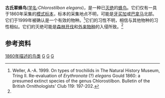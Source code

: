 {{Speciesbox
| taxon = Chlorostilbon elegans
| status = EX
| status_system = IUCN3.1
| status_ref = <ref name=iucn>{{IUCN|id=22728709 |title='Chlorostilbon elegans'' |assessors=[[国际鸟盟|国际鸟盟]] |version=2013.2 |year=2012 |accessdate=26 November 2013}}</ref>
| image = Chlorostilbon elegans.jpg
| authority = Gould, 1860
| synonyms = 
}}
'''古氏翠蜂鸟'''([[学名|学名]]:''Chlorostilbon elegans'')，是一种已[[灭绝|灭绝]]的[[蜂鸟|蜂鸟]]。它们仅有一具于1860年采集的[[模式标本|模式标本]]，标本的采集地点不明，可能是[[牙买加|牙买加]]或[[巴拿马|巴拿马]]北部。它们于1999年被确认是一个有效的物种。<ref>Weller, A.-A. 1999. On types of trochilids in The Natural History Museum, Tring II. Re-evaluation of ''Erythronota'' (?) ''elegans'' Gould 1860: a presumed extinct species of the genus Chlorostilbon. Bulletin of the British Ornithologists' Club 119: 197-202.</ref>它们的习性不明，相信与{{tsl|en|Chlorostilbon|翠蜂鸟属}}其他物种的习性相似。它们的灭绝可能是[[森林开伐|森林开伐]]和[[外来物种|外来物种]]的入侵所致。<ref name=iucn/>

==参考资料==
{{reflist}}

{{Taxonbar}}
[[Category:1860年描述的鸟类|1860年描述的鸟类]]
[[Category:IUCN紅色名錄絕滅物種|G]]
[[Category:翠蜂鸟属|G]]
[[Category:加勒比海已灭绝鸟类|G]]